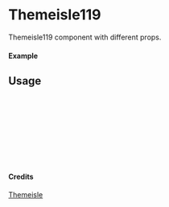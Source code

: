 
<Meta of={Themeisle119} title="Themeisle/Themeisle119" />

# Themeisle119

Themeisle119 component with different props.

#### Example

<Canvas of={Themeisle119.Primary} />

## Usage

```ts
import { Themeisle119 } from "yadl-ui";

const Example = () => {
  return (
      <Themeisle119 />
  );
};

export default Example;
```

#### Credits
[Themeisle](https://themeisle.com/illustrations)
